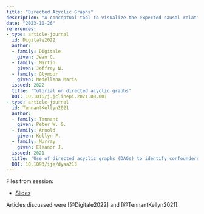 ```yaml
---
title: "Directed Acyclic Graphs"
description: "A conceptual tool to visualize the expected causal relations - may be used to guide the analysis of observational studies"
date: "2023-10-26"
references:
- type: article-journal
  id: Digitale2022
  author:
  - family: Digitale
    given: Jean C.
  - family: Martin
    given: Jeffrey N.
  - family: Glymour
    given: Medellena Maria
  issued: 2022
  title: 'Tutorial on directed acyclic graphs'
  DOI: 10.1016/j.jclinepi.2021.08.001
- type: article-journal
  id: TennantKellyn2021
  author:
  - family: Tennant
    given: Peter W. G.
  - family: Arnold
    given: Kellyn F. 
  - family: Murray
    given: Eleanor J. 
  issued: 2021
  title: 'Use of directed acyclic graphs (DAGs) to identify confounders in applied health research: review and recommendations'
  DOI: 10.1093/ije/dyaa213
---
```


Files from session:

- [Slides](slides.pdf)

Articles discussed were [@Digitale2022] and [@TennantKellyn2021].
